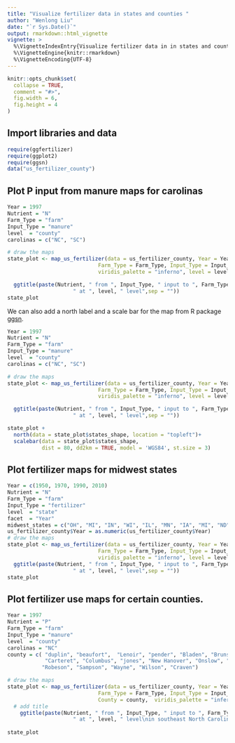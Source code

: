 ```yaml
---
title: "Visualize fertilizer data in states and counties "
author: "Wenlong Liu"
date: "`r Sys.Date()`"
output: rmarkdown::html_vignette
vignette: >
  %\VignetteIndexEntry{Visualize fertilizer data in in states and counties}
  %\VignetteEngine{knitr::rmarkdown}
  %\VignetteEncoding{UTF-8}
---
```


```r
knitr::opts_chunk$set(
  collapse = TRUE,
  comment = "#>",
  fig.width = 6,
  fig.height = 4
)
```


## Import libraries and data
```r
require(ggfertilizer)
require(ggplot2)
require(ggsn)
data("us_fertilizer_county")
```

## Plot P input from manure maps for carolinas

```r
Year = 1997
Nutrient = "N"
Farm_Type = "farm"
Input_Type = "manure"
level  = "county" 
carolinas = c("NC", "SC")

# draw the maps
state_plot <- map_us_fertilizer(data = us_fertilizer_county, Year = Year, Nutrient = Nutrient,
                             Farm_Type = Farm_Type, Input_Type = Input_Type, State = carolinas,
                             viridis_palette = "inferno", level = level) +

  ggtitle(paste(Nutrient, " from ", Input_Type, " input to ", Farm_Type, " in the year of ",Year,
                     " at ", level, " level",sep = ""))
state_plot
```

We can also add a north label and a scale bar for the map from R package [ggsn](https://github.com/oswaldosantos/ggsn).

```r
Year = 1997
Nutrient = "N"
Farm_Type = "farm"
Input_Type = "manure"
level  = "county" 
carolinas = c("NC", "SC")

# draw the maps
state_plot <- map_us_fertilizer(data = us_fertilizer_county, Year = Year, Nutrient = Nutrient,
                             Farm_Type = Farm_Type, Input_Type = Input_Type, State = carolinas,
                             viridis_palette = "inferno", level = level, add_north = TRUE) +

  ggtitle(paste(Nutrient, " from ", Input_Type, " input to ", Farm_Type, " in the year of ",Year,
                     " at ", level, " level",sep = ""))

state_plot + 
  north(data = state_plot$states_shape, location = "topleft")+
  scalebar(data = state_plot$states_shape,  
           dist = 80, dd2km = TRUE, model = 'WGS84', st.size = 3)
```


## Plot fertilizer maps for midwest states

```r
Year = c(1950, 1970, 1990, 2010)
Nutrient = "N"
Farm_Type = "farm"
Input_Type = "fertilizer"
level  = "state" 
facet  = "Year"
midwest_states = c("OH", "MI", "IN", "WI", "IL", "MN", "IA", "MI", "ND", "SD", "NE", "KS")
us_fertilizer_county$Year = as.numeric(us_fertilizer_county$Year)
# draw the maps
state_plot <- map_us_fertilizer(data = us_fertilizer_county, Year = Year, Nutrient = Nutrient,
                             Farm_Type = Farm_Type, Input_Type = Input_Type, State = midwest_states,
                             viridis_palette = "inferno", level = level ) +
  ggtitle(paste(Nutrient, " from ", Input_Type, " input to ", Farm_Type,
                     " at ", level, " level",sep = ""))
state_plot
```

## Plot fertilizer use maps for certain counties.

```r
Year = 1997
Nutrient = "P"
Farm_Type = "farm"
Input_Type = "manure"
level  = "county" 
carolinas = "NC"
county = c( "duplin", "beaufort",  "Lenoir", "pender", "Bladen", "Brunswick",
            "Carteret", "Columbus", "jones", "New Hanover", "Onslow", "Pamlico", "Pender",
           "Robeson", "Sampson", "Wayne", "Wilson", "Craven")

# draw the maps
state_plot <- map_us_fertilizer(data = us_fertilizer_county, Year = Year, Nutrient = Nutrient,
                             Farm_Type = Farm_Type, Input_Type = Input_Type, State = carolinas,
                             County = county,  viridis_palette = "inferno", level = level)+
  # add title
    ggtitle(paste(Nutrient, " from ", Input_Type, " input to ", Farm_Type, " in the year of ",Year,
                     " at ", level, " level\nin southeast North Carolina",sep = ""))
 
state_plot 
```


